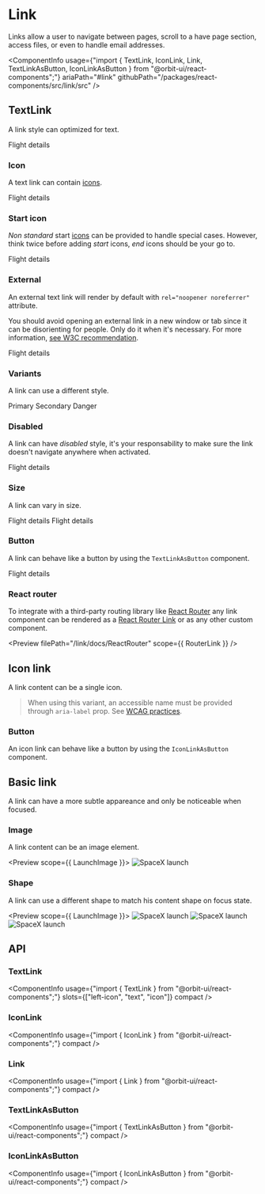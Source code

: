 
<Meta
    title="Components/Link"
    id="link"
/>

# Link

<Tagline>Links allow a user to navigate between pages, scroll to a have page section, access files, or even to handle email addresses.</Tagline>

<ComponentInfo
    usage={"import { TextLink, IconLink, Link, TextLinkAsButton, IconLinkAsButton } from \"@orbit-ui/react-components\";"}
    ariaPath="#link"
    githubPath="/packages/react-components/src/link/src"
/>

## TextLink

A link style can optimized for text.

<Preview>
    <Story name="default">
        <TextLink href="#">Flight details</TextLink>
    </Story>
</Preview>

### Icon

A text link can contain [icons](#).

<Preview>
    <Story name="icon">
        <TextLink href="#">
            <Text>Flight details</Text>
            <WarningIcon />
        </TextLink>
    </Story>
</Preview>

### Start icon

*Non standard* start [icons](#) can be provided to handle special cases. However, think twice before adding *start* icons, *end* icons should be your go to.

<Preview>
    <Story name="start icon">
        <TextLink href="#">
            <WarningIcon slot="start-icon" />
            <Text>Flight details</Text>
        </TextLink>
    </Story>
</Preview>

### External

An external text link will render by default with `rel="noopener noreferrer"` attribute.

You should avoid opening an external link in a new window or tab since it can be disorienting for people. Only do it when it's necessary. For more information, [see W3C recommendation](https://www.w3.org/TR/WCAG20-TECHS/G200.html).

<Preview>
    <Story name="external">
        <TextLink external href="#">Flight details</TextLink>
    </Story>
</Preview>

### Variants

A link can use a different style.

<Preview>
    <Story name="variants">
        <Inline>
            <TextLink variant="primary" href="#">Primary</TextLink>
            <TextLink variant="secondary" href="#">Secondary</TextLink>
            <TextLink variant="danger" href="#">Danger</TextLink>
        </Inline>
    </Story>
</Preview>

### Disabled

A link can have *disabled* style, it's your responsability to make sure the link doesn't navigate anywhere when activated.

<Preview>
    <Story name="disabled">
        <TextLink disabled href="#">Flight details</TextLink>
    </Story>
</Preview>

### Size

A link can vary in size.

<Preview>
    <Story name="size">
        <Inline alignY="center">
            <TextLink size="sm" href="#">Flight details</TextLink>
            <TextLink href="#">Flight details</TextLink>
        </Inline>
    </Story>
</Preview>

### Button

A link can behave like a button by using the `TextLinkAsButton` component.

<Preview>
    <Story name="button">
        <TextLinkAsButton>Flight details</TextLinkAsButton>
    </Story>
</Preview>

### React router

To integrate with a third-party routing library like [React Router](https://reactrouter.com) any link component can be rendered as a [React Router Link](https://reactrouter.com/web/api/Link) or as any other custom component.

<Preview filePath="/link/docs/ReactRouter" scope={{ RouterLink }} />

## Icon link

A link content can be a single icon.

> When using this variant, an accessible name must be provided through `aria-label` prop. See [WCAG practices](https://www.w3.org/TR/WCAG20-TECHS/ARIA6.html).

<Preview>
    <Story name="icon link">
        <Inline alignY="center">
            <IconLink size="sm" aria-label="Add" href="#"><AddIcon /></IconLink>
            <IconLink aria-label="Add" href="#"><AddIcon /></IconLink>
        </Inline>
    </Story>
</Preview>

### Button

An icon link can behave like a button by using the `IconLinkAsButton` component.

<Preview>
    <Story name="icon link button">
        <IconLinkAsButton><AddIcon /></IconLinkAsButton>
    </Story>
</Preview>

## Basic link

A link can have a more subtle appareance and only be noticeable when focused.

### Image

A link content can be an image element.

<Preview scope={{ LaunchImage }}>
    <Story name="basic link image">
        <Link href="#">
            <Image src={LaunchImage} alt="SpaceX launch" width={14} height={12} />
        </Link>
    </Story>
</Preview>

### Shape

A link can use a different shape to match his content shape on focus state.

<Preview scope={{ LaunchImage }}>
    <Story name="basic link shape">
        <Inline>
            <Link shape="rounded" focus href="#">
                <Image src={LaunchImage} alt="SpaceX launch" width={10} height={10} />
            </Link>
            <Link shape="circular" focus href="#">
                <Image src={LaunchImage} alt="SpaceX launch" width={10} height={10} />
            </Link>
            <Link shape="box" focus href="#">
                <Image src={LaunchImage} alt="SpaceX launch" width={10} height={10} />
            </Link>
        </Inline>
    </Story>
</Preview>

## API

### TextLink

<ComponentInfo
    usage={"import { TextLink } from \"@orbit-ui/react-components\";"}
    slots={["left-icon", "text", "icon"]}
    compact
/>

<ArgsTable of={InnerTextLink} sort="alpha" />

### IconLink

<ComponentInfo
    usage={"import { IconLink } from \"@orbit-ui/react-components\";"}
    compact
/>

<ArgsTable of={InnerIconLink} sort="alpha" />

### Link

<ComponentInfo
    usage={"import { Link } from \"@orbit-ui/react-components\";"}
    compact
/>

<ArgsTable of={InnerLink} sort="alpha" />

### TextLinkAsButton

<ComponentInfo
    usage={"import { TextLinkAsButton } from \"@orbit-ui/react-components\";"}
    compact
/>

<ArgsTable of={InnerTextLink} sort="alpha" />

### IconLinkAsButton

<ComponentInfo
    usage={"import { IconLinkAsButton } from \"@orbit-ui/react-components\";"}
    compact
/>

<ArgsTable of={InnerIconLink} sort="alpha" />
